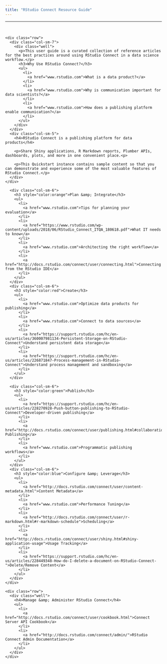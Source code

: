 ```yaml
---
title: "RStudio Connect Resource Guide"
---
```


<!--html_preserve-->
<html>
<head>
<hr><br>
</head>

<body>

  <div class="container-fluid">
    <div class="row">
      <div class="col-sm-7">
        <div class="well">
          <p>This user guide is a curated collection of reference articles for the best practices around using RStudio Connect in a data science workflow.</p>
          <h3>Why Use RStudio Connect?</h3>
          <ul>
            <li>
              <a href="www.rstudio.com">What is a data product?</a>
            </li>
            <li>
              <a href="www.rstudio.com">Why is communication important for data scientists?</a>
            </li>
            <li>
              <a href="www.rstudio.com">How does a publishing platform enable communication?</a>
            </li>
          </ul>
        </div>
      </div>
      <div class="col-sm-5">
        <h4>RStudio Connect is a publishing platform for data products</h4>
        
        <p>Share Shiny applications, R Markdown reports, Plumber APIs, dashboards, plots, and more in one convenient place.<p>
        
        <p>This Quickstart instance contains sample content so that you can demonstrate and experience some of the most valuable features of RStudio Connect.</p>
      </div>
    </div>
  </div>

<div class="container-fluid">
  <div class="row">
      <div class="col-sm-6">
        <h3 style="color:orange">Plan &amp; Integrate</h3>
        <ul>
          <li>
            <a href="www.rstudio.com">Tips for planning your evaluation</a>
          </li>
          <li>
            <a href="https://www.rstudio.com/wp-content/uploads/2018/06/RStudio_Connect_ITQA_180618.pdf">What IT needs to know</a>
          </li>
          <li>
            <a href="www.rstudio.com">Architecting the right workflow</a>
          </li>
          <li>
            <a href="http://docs.rstudio.com/connect/user/connecting.html">Connecting from the RStudio IDE</a>
          </li>
        </ul>
      </div>
      <div class="col-sm-6">
        <h3 style="color:red">Create</h3>
        <ul>
          <li>
            <a href="www.rstudio.com">Optimize data products for publishing</a>
          </li>
          <li>
            <a href="www.rstudio.com">Connect to data sources</a>
          </li>
          <li>
            <a href="https://support.rstudio.com/hc/en-us/articles/360007981134-Persistent-Storage-on-RStudio-Connect">Understand persistent data storage</a>
          </li>
          <li>
            <a href="https://support.rstudio.com/hc/en-us/articles/226871847-Process-management-in-RStudio-Connect">Understand process management and sandboxing</a>
          </li>
        </ul>
      </div>
  </div>
  <div class="row">
      <div class="col-sm-6">
        <h3 style="color:green">Publish</h3>
        <ul>
          <li>
            <a href="https://support.rstudio.com/hc/en-us/articles/228270928-Push-button-publishing-to-RStudio-Connect">Developer-driven publishing</a>
          </li>
          <li>
            <a href="http://docs.rstudio.com/connect/user/publishing.html#collaboration">Collaborative Publishing</a>
          </li>
          <li>
            <a href="www.rstudio.com">Programmatic publishing workflows</a>
          </li>
        </ul>
      </div>
      <div class="col-sm-6">
        <h3 style="color:blue">Configure &amp; Leverage</h3>
        <ul>
          <li>
            <a href="http://docs.rstudio.com/connect/user/content-metadata.html">Content Metadata</a>
          </li>
          <li>
            <a href="www.rstudio.com">Performance Tuning</a>
          </li>
          <li>
            <a href="http://docs.rstudio.com/connect/user/r-markdown.html#r-markdown-schedule">Scheduling</a>
          </li>
          <li>
            <a href="http://docs.rstudio.com/connect/user/shiny.html#shiny-application-usage">Usage Tracking</a>
          </li>
          <li>
            <a href="https://support.rstudio.com/hc/en-us/articles/228449348-How-do-I-delete-a-document-on-RStudio-Connect-">Delete/Remove Content</a>
          </li>
        </ul>
      </div>
    </div>
  </div>
    


    <div class="row">
      <div class="well">
        <h4>Manage &amp; Administer RStudio Connect</h4>
        <ul>
          <li>
            <a href="http://docs.rstudio.com/connect/user/cookbook.html">Connect Server API Cookbook</a>
          </li>
          <li>
            <a href="http://docs.rstudio.com/connect/admin/">RStudio Connect Admin Documentation</a>
          </li>
        </ul>
      </div>
    </div>
  </div>
  
</body></html>
<!--/html_preserve-->